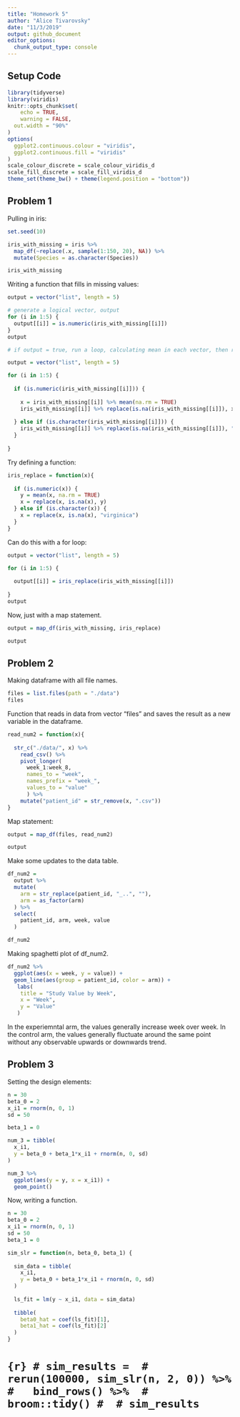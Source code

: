 ```yaml
---
title: "Homework 5"
author: "Alice Tivarovsky"
date: "11/3/2019"
output: github_document
editor_options: 
  chunk_output_type: console
---
```


## Setup Code

```r

library(tidyverse)
library(viridis)
knitr::opts_chunk$set(
	echo = TRUE,
	warning = FALSE,
  out.width = "90%"
)
options(
  ggplot2.continuous.colour = "viridis",
  ggplot2.continuous.fill = "viridis"
)
scale_colour_discrete = scale_colour_viridis_d
scale_fill_discrete = scale_fill_viridis_d
theme_set(theme_bw() + theme(legend.position = "bottom"))

```

## Problem 1

Pulling in iris: 

```r
set.seed(10)

iris_with_missing = iris %>% 
  map_df(~replace(.x, sample(1:150, 20), NA)) %>%
  mutate(Species = as.character(Species))

iris_with_missing
```

Writing a function that fills in missing values:


```r
output = vector("list", length = 5)

# generate a logical vector, output
for (i in 1:5) {
  output[[i]] = is.numeric(iris_with_missing[[i]])
}
output

# if output = true, run a loop, calculating mean in each vector, then replacing blanks with the mean 

```


```r
output = vector("list", length = 5)

for (i in 1:5) {
  
  if (is.numeric(iris_with_missing[[i]])) {
    
    x = iris_with_missing[[i]] %>% mean(na.rm = TRUE)
    iris_with_missing[[i]] %>% replace(is.na(iris_with_missing[[i]]), x)
    
  } else if (is.character(iris_with_missing[[i]])) {
    iris_with_missing[[i]] %>% replace(is.na(iris_with_missing[[i]]), "virginica")
  }
  
}

```

Try defining a function: 

```r

iris_replace = function(x){
  
  if (is.numeric(x)) {
    y = mean(x, na.rm = TRUE)
    x = replace(x, is.na(x), y)
  } else if (is.character(x)) {
    x = replace(x, is.na(x), "virginica")
  }
}

```

Can do this with a for loop: 

```r
output = vector("list", length = 5)

for (i in 1:5) {
  
  output[[i]] = iris_replace(iris_with_missing[[i]])
  
}
output
```


Now, just with a map statement.

```r

output = map_df(iris_with_missing, iris_replace)

output
```


## Problem 2

Making dataframe with all file names. 

```r

files = list.files(path = "./data") 
files

```

Function that reads in data from vector "files" and saves the result as a new variable in the dataframe. 

```r

read_num2 = function(x){
  
  str_c("./data/", x) %>% 
    read_csv() %>% 
    pivot_longer(
      week_1:week_8,
      names_to = "week",
      names_prefix = "week_",
      values_to = "value"
      ) %>% 
    mutate("patient_id" = str_remove(x, ".csv"))
}

```

Map statement: 

```r

output = map_df(files, read_num2)

output
```

Make some updates to the data table. 

```r
df_num2 = 
  output %>% 
  mutate(
    arm = str_replace(patient_id, "_..", ""), 
    arm = as_factor(arm)
  ) %>% 
  select(
    patient_id, arm, week, value
  )

df_num2
```

Making spaghetti plot of df_num2. 

```r
df_num2 %>% 
  ggplot(aes(x = week, y = value)) + 
  geom_line(aes(group = patient_id, color = arm)) + 
   labs(
    title = "Study Value by Week",
    x = "Week",
    y = "Value"
   )
```

In the experiemntal arm, the values generally increase week over week. In the control arm, the values generally fluctuate around the same point without any observable upwards or downwards trend. 


## Problem 3

Setting the design elements: 

```r
n = 30
beta_0 = 2
x_i1 = rnorm(n, 0, 1)
sd = 50 

beta_1 = 0

num_3 = tibble(
  x_i1,
  y = beta_0 + beta_1*x_i1 + rnorm(n, 0, sd)
)

num_3 %>% 
  ggplot(aes(y = y, x = x_i1)) +
  geom_point()
```

Now, writing a function. 

```r
n = 30
beta_0 = 2
x_i1 = rnorm(n, 0, 1)
sd = 50 
beta_1 = 0

sim_slr = function(n, beta_0, beta_1) {
  
  sim_data = tibble(
    x_i1,
    y = beta_0 + beta_1*x_i1 + rnorm(n, 0, sd)
  )
  
  ls_fit = lm(y ~ x_i1, data = sim_data)
  
  tibble(
    beta0_hat = coef(ls_fit)[1],
    beta1_hat = coef(ls_fit)[2]
  )
}
```

# 
# ```{r}
# sim_results = 
#   rerun(100000, sim_slr(n, 2, 0)) %>% 
#   bind_rows() %>% 
#   broom::tidy()
# 
# sim_results
```


